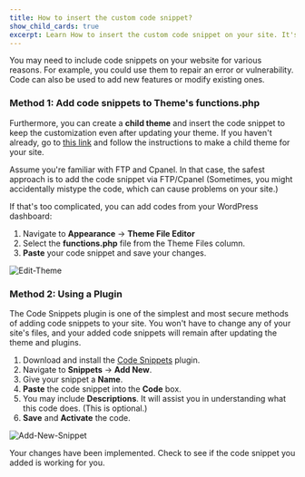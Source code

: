 ---
title: How to insert the custom code snippet?
show_child_cards: true
excerpt: Learn How to insert the custom code snippet on your site. It's the most secure way to add custom code snippet on your site.
---

You may need to include code snippets on your website for various reasons. For example, you could use them to repair an error or vulnerability. Code can also be used to add new features or modify existing ones. 

### Method 1: Add code snippets to Theme's functions.php

Furthermore, you can create a **child theme** and insert the code snippet to keep the customization even after updating your theme. If you haven't already, go to [this link](https://themegrill.com/blog/tutorial-creating-wordpress-child-theme/) and follow the instructions to make a child theme for your site.

Assume you're familiar with FTP and Cpanel. In that case, the safest approach is to add the code snippet via FTP/Cpanel (Sometimes, you might accidentally mistype the code, which can cause problems on your site.)

If that's too complicated, you can add codes from your WordPress dashboard:
1. Navigate to **Appearance** -> **Theme File Editor**
2. Select the **functions.php** file from the Theme Files column.
3. **Paste** your code snippet and save your changes.

![Edit-Theme](https://user-images.githubusercontent.com/24367265/208887891-046fe8dd-d5ca-4790-889c-b8af3110e215.png)

### Method 2: Using a Plugin

The Code Snippets plugin is one of the simplest and most secure methods of adding code snippets to your site. You won't have to change any of your site's files, and your added code snippets will remain after updating the theme and plugins.

1. Download and install the [Code Snippets](https://wordpress.org/plugins/code-snippets/) plugin.
2. Navigate to **Snippets** -> **Add New**.
3. Give your snippet a **Name**.
4. **Paste** the code snippet into the **Code** box.
5. You may include **Descriptions**. It will assist you in understanding what this code does. (This is optional.)
6. **Save** and **Activate** the code.

![Add-New-Snippet](https://user-images.githubusercontent.com/24367265/208887818-4915c63c-cc93-4396-84dd-b3a3fa55b410.png)

Your changes have been implemented. Check to see if the code snippet you added is working for you.
